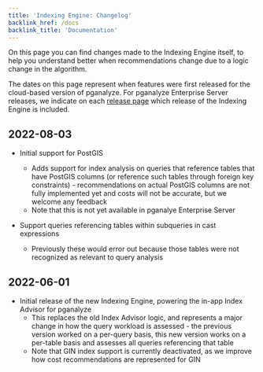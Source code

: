 ```yaml
---
title: 'Indexing Engine: Changelog'
backlink_href: /docs
backlink_title: 'Documentation'
---
```


On this page you can find changes made to the Indexing Engine itself, to help you
understand better when recommendations change due to a logic change in the
algorithm.

The dates on this page represent when features were first released for the cloud-based
version of pganalyze. For pganalyze Enterprise Server releases, we indicate on each
[release page](/docs/enterprise/releases) which release of the Indexing Engine is included.

## 2022-08-03

* Initial support for PostGIS
  - Adds support for index analysis on queries that reference tables that have
    PostGIS columns (or reference such tables through foreign key constraints) -
    recommendations on actual PostGIS columns are not fully implemented yet and
    costs will not be accurate, but we welcome any feedback
  - Note that this is not yet available in pganalye Enterprise Server

* Support queries referencing tables within subqueries in cast expressions
  - Previously these would error out because those tables were not recognized as
    relevant to query analysis

## 2022-06-01

* Initial release of the new Indexing Engine, powering the in-app Index Advisor for pganalyze
  - This replaces the old Index Advisor logic, and represents a major change in how the query workload is assessed - the previous version worked on a per-query basis, this new version works on a per-table basis and assesses all queries referencing that table
  - Note that GIN index support is currently deactivated, as we improve how cost recommendations are represented for GIN

